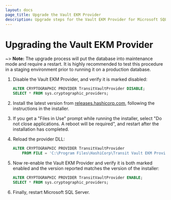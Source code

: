 ```yaml
---
layout: docs
page_title: Upgrade the Vault EKM Provider
description: Upgrade steps for the Vault EKM Provider for Microsoft SQL Server.
---
```


# Upgrading the Vault EKM Provider

~> **Note:** The upgrade process will put the database into maintenance mode and
    require a restart. It is highly recommended to test this procedure in a
    staging environment prior to running it on a production database.

1. Disable the Vault EKM Provider, and verify it is marked disabled:

    ```sql
    ALTER CRYPTOGRAPHIC PROVIDER TransitVaultProvider DISABLE;
    SELECT * FROM sys.cryptographic_providers;
    ```

1. Install the latest version from [releases.hashicorp.com][releases], following
   the instructions in the installer.
  1. If you get a "Files in Use" prompt while running the installer, select
    "Do not close applications. A reboot will be required", and restart
    after the installation has completed.
1. Reload the provider DLL:

    ```sql
    ALTER CRYPTOGRAPHIC PROVIDER TransitVaultProvider
        FROM FILE = 'C:\Program Files\HashiCorp\Transit Vault EKM Provider\TransitVaultEKM.dll'
    ```

1. Now re-enable the Vault EKM Provider and verify it is both marked enabled
    and the version reported matches the version of the installer:

    ```sql
    ALTER CRYPTOGRAPHIC PROVIDER TransitVaultProvider ENABLE;
    SELECT * FROM sys.cryptographic_providers;
    ```

1. Finally, restart Microsoft SQL Server.

[releases]: https://releases.hashicorp.com/vault-mssql-ekm-provider/
